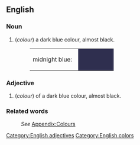 {{Wikipedia}}
==English==
===Noun===
#(''colour'') a dark blue colour, almost black.
#:<table><tr><td>midnight blue: &nbsp;</td><td bgcolor="#2F2F4F" width="80">&nbsp; </td></tr></table>

===Adjective===
[[Category:English adjectives]]
#(''colour'') of a dark blue colour, almost black.

===Related words===
:''See'' [[Wiktionary_Appendix:Colours|Appendix:Colours]]

[[Category:English colors]]